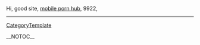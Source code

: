 Hi, good site, <a href=" http://en.justin.tv/vrdgtmu/profile ">mobile porn hub</a>,  9922,
----
[[CategoryTemplate]]

__NOTOC__